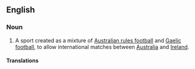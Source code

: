 ==English==
{{wikipedia}}

===Noun===
{{en-noun|-}}

# {{lb|en|soccer}} A sport created as a mixture of [[Australian rules football]] and [[Gaelic football]], to allow international matches between [[Australia]] and [[Ireland]].

====Translations====
{{trans-top|type of football}}
{{trans-mid}}
{{trans-bottom}}